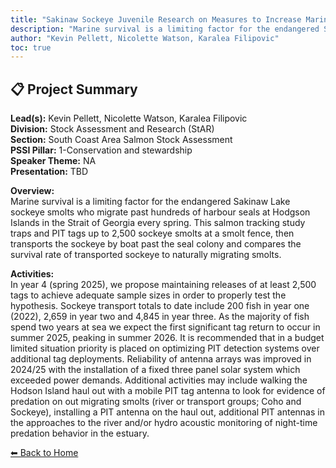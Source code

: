 ```yaml
---
title: "Sakinaw Sockeye Juvenile Research on Measures to Increase Marine Survival"
description: "Marine survival is a limiting factor for the endangered Sakinaw Lake sockeye smolts who migrate past hundreds of harbour seals at Hodgson Islands in the Strait of Georgia every spring. This salmon tracking study traps and PIT tags up to 2,500 sockeye smolts at a smolt fence, then transports the sockeye by boat past the seal colony and compares the survival rate of transported sockeye to naturally migrating smolts."
author: "Kevin Pellett, Nicolette Watson, Karalea Filipovic"
toc: true
---
```


## 📋 Project Summary

**Lead(s):** Kevin Pellett, Nicolette Watson, Karalea Filipovic  
**Division:** Stock Assessment and Research (StAR)  
**Section:** South Coast Area Salmon Stock Assessment  
**PSSI Pillar:** 1-Conservation and stewardship  
**Speaker Theme:** NA  
**Presentation:** TBD  

**Overview:**  
Marine survival is a limiting factor for the endangered Sakinaw Lake sockeye smolts who migrate past hundreds of harbour seals at Hodgson Islands in the Strait of Georgia every spring. This salmon tracking study traps and PIT tags up to 2,500 sockeye smolts at a smolt fence, then transports the sockeye by boat past the seal colony and compares the survival rate of transported sockeye to naturally migrating smolts.   

**Activities:**  
In year 4 (spring 2025), we propose maintaining releases of at least 2,500 tags to achieve adequate sample sizes in order to properly test the hypothesis.  Sockeye transport totals to date include 200 fish in year one (2022), 2,659 in year two and 4,845 in year three.  As the majority of fish spend two years at sea we expect the first significant tag return to occur in summer 2025, peaking in summer 2026.  It is recommended that in a budget limited situation priority is placed on optimizing PIT detection systems over additional tag deployments.  Reliability of antenna arrays was improved in 2024/25 with the installation of a fixed three panel solar system which exceeded power demands.  Additional activities may include walking the Hodson Island haul out with a mobile PIT tag antenna to look for evidence of predation on out migrating smolts (river or transport groups; Coho and Sockeye), installing a PIT antenna on the haul out, additional PIT antennas in the approaches to the river and/or hydro acoustic monitoring of night-time predation behavior in the estuary.

[⬅ Back to Home](../index.qmd)
